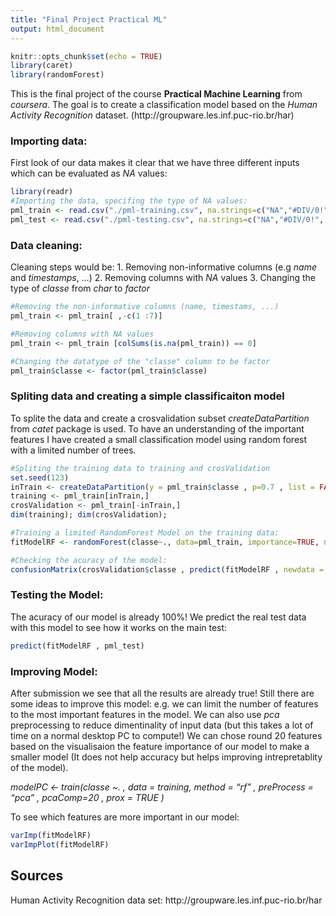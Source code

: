 ```yaml
---
title: "Final Project Practical ML"
output: html_document
---
```


```r
knitr::opts_chunk$set(echo = TRUE)
library(caret)
library(randomForest)
```


This is the final project of the course __Practical Machine Learning__ from _coursera_. The goal is to create a classification model based on the _Human Activity Recognition_ dataset. (http://groupware.les.inf.puc-rio.br/har)

### Importing data: 

First look of our data makes it clear that we have three different inputs which can be evaluated as _NA_ values:
``` r
library(readr)
#Importing the data, specifing the type of NA values:
pml_train <- read.csv("./pml-training.csv", na.strings=c("NA","#DIV/0!", ""))
pml_test <- read.csv("./pml-testing.csv", na.strings=c("NA","#DIV/0!", ""))

```
### Data cleaning:

Cleaning steps would be:
1. Removing non-informative columns (e.g _name_ and _timestamps_, ...)
2. Removing columns with _NA_ values
3. Changing the type of _classe_ from _char_ to _factor_

```r
#Removing the non-informative columns (name, timestams, ...)
pml_train <- pml_train[ ,-c(1 :7)]

#Removing columns with NA values
pml_train <- pml_train [colSums(is.na(pml_train)) == 0]

#Changing the datatype of the "classe" column to be factor
pml_train$classe <- factor(pml_train$classe)

```
### Spliting data and creating a simple classificaiton model

To splite the data and create a crosvalidation subset _createDataPartition_ from _catet_ package is used. To have an understanding of the important features I have created a small classification model using random forest with a limited number of trees.

```r
#Spliting the training data to training and crosValidation 
set.seed(123)
inTrain <- createDataPartition(y = pml_train$classe , p=0.7 , list = FALSE)
training <- pml_train[inTrain,]
crosValidation <- pml_train[-inTrain,]
dim(training); dim(crosValidation);

#Training a limited RandomForest Model on the training data:
fitModelRF <- randomForest(classe~., data=pml_train, importance=TRUE, ntree=150)

#Checking the acuracy of the model:
confusionMatrix(crosValidation$classe , predict(fitModelRF , newdata = crosValidation))

```
### Testing the Model:
 The acuracy of our model is already 100%! We predict the real test data with this model to see how it works on the main test:
 
```r
predict(fitModelRF , pml_test)
```

### Improving Model:
  After submission we see that all the results are already true! Still there are some ideas to improve this model: e.g.  we can limit the number of features to the most important features in the model.  We can also use _pca_ preprocessing to reduce dimentinality of input data (but this takes a lot of time on a normal desktop PC to compute!) We can chose round 20 features based on the visualisaion the feature importance of our model to make a smaller model (It does not help accuracy but helps improving intrepretablity of the model).

_modelPC <- train(classe ~. , data = training, method = "rf" , preProcess = "pca" , pcaComp=20 , prox = TRUE )_

To see which features are more important in our model:
 
```r
varImp(fitModelRF)
varImpPlot(fitModelRF)
```



## Sources

Human Activity Recognition data set: http://groupware.les.inf.puc-rio.br/har
